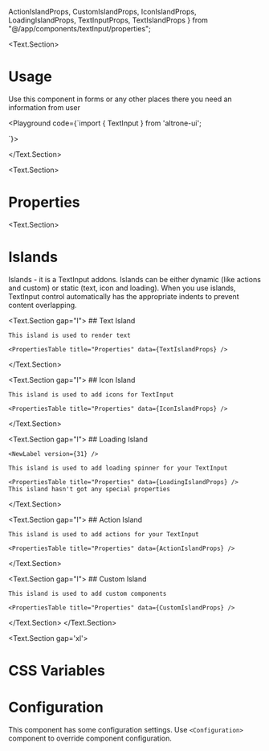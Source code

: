  ActionIslandProps, CustomIslandProps,
  IconIslandProps, LoadingIslandProps,
  TextInputProps,
  TextIslandProps
} from "@/app/components/textInput/properties";

<BluePrint title="Text Input" description="This component is used to enter user information" />

<Text.Section>
# Usage

  Use this component in forms or any other places there you need an information from user

  <Playground code={`import { TextInput } from 'altrone-ui';

<TextInput placeholder="Enter the price of the product">
  <TextInput.TextIsland label="USD" />
</TextInput>
`}>
      <TextInput placeholder="Enter the price of the product">
        <TextInput.TextIsland label="USD" />
      </TextInput>
    </Playground>

</Text.Section>

<Text.Section>
  # Properties

  <PropertiesTable title="Properties" data={TextInputProps} />
</Text.Section>

<Text.Section>
  # Islands

  Islands - it is a TextInput addons. Islands can be either dynamic (like actions and custom) or static (text, icon and loading).
  When you use islands, TextInput control automatically has the appropriate indents to prevent content overlapping.

  <Text.Section gap="l">
    ## Text Island

    This island is used to render text

    <PropertiesTable title="Properties" data={TextIslandProps} />
  </Text.Section>

  <Text.Section gap="l">
    ## Icon Island

    This island is used to add icons for TextInput

    <PropertiesTable title="Properties" data={IconIslandProps} />
  </Text.Section>

  <Text.Section gap="l">
    ## Loading Island

    <NewLabel version={31} />

    This island is used to add loading spinner for your TextInput

    <PropertiesTable title="Properties" data={LoadingIslandProps} />
    This island hasn't got any special properties
  </Text.Section>

  <Text.Section gap="l">
    ## Action Island

    This island is used to add actions for your TextInput

    <PropertiesTable title="Properties" data={ActionIslandProps} />
  </Text.Section>

  <Text.Section gap="l">
    ## Custom Island

    This island is used to add custom components

    <PropertiesTable title="Properties" data={CustomIslandProps} />
  </Text.Section>
</Text.Section>

<Text.Section gap='xl'>
  # CSS Variables
  <CSSVariablesList data={TextInputCSSVariables} />
</Text.Section>

# Configuration

This component has some configuration settings. Use `<Configuration>` component to override component configuration.

<ConfigTable filter="textInput." />